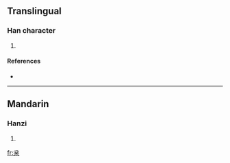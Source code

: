 {{also|松}}
==Translingual==

===Han character===
{{Han char|rn=75|rad=木|as=04|sn=8|four=|canj=金戈木 (CID)}}

# {{defn|Han|sort=木04}}

====References====
* {{Han ref|kx=0514.160|dkj=14517|dj=0902.010|hdz=21173.060|uh=6780|ud=26496}}

----

==Mandarin==

===Hanzi===
{{cmn-hanzi|pin=[[sōng]] ([[song1]])|wg=sung<sup>1</sup>}}

# {{defn|Mandarin}}

[[fr:枀]]